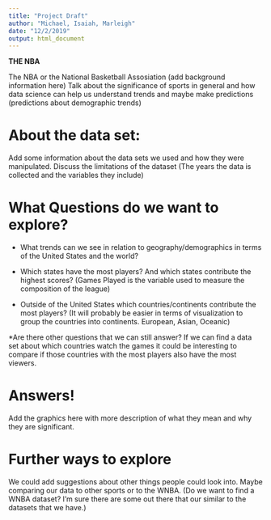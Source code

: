 ```yaml
---
title: "Project Draft"
author: "Michael, Isaiah, Marleigh"
date: "12/2/2019"
output: html_document
---
```


**THE NBA**

The NBA or the National Basketball Assosiation (add background information here)
Talk about the significance of sports in general and how data science can help us understand trends and maybe make predictions (predictions about demographic trends) 



# About the data set:

Add some information about the data sets we used and how they were manipulated. Discuss the limitations of the dataset (The years the data is collected and the variables they include) 


# What Questions do we want to explore?

* What trends can we see in relation to geography/demographics in terms of the United States and the world?

* Which states have the most players? And which states contribute the highest scores? (Games Played is the variable used to measure the composition of the league)

* Outside of the United States which countries/continents contribute the most players? (It will probably be easier in terms of visualization to group the countries into continents. European, Asian, Oceanic)

*Are there other questions that we can still answer? If we can find a data set about which countries watch the games it could be interesting to compare if those countries with the most players also have the most viewers.


# Answers!

Add the graphics here with more description of what they mean and why they are significant.


# Further ways to explore

We could add suggestions about other things people could look into. Maybe comparing our data to other sports or to the WNBA. (Do we want to find a WNBA dataset? I'm sure there are some out there that our similar to the datasets that we have.)
